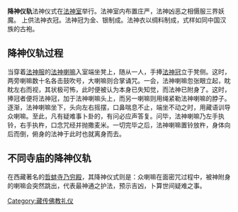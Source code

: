 {{Unreferenced |time=2017-01-26T12:27:05+00:00 }}
'''降神仪轨'''法神仪式在[[法神室|法神室]]举行。法神室内布置庄严，法神凶恶之相慑服三界妖魔。
上供法神衣冠。法神冠为金、银制成。法神衣以绸料制成，式样如同中国汉族的古袍。

==降神仪轨过程==
当穿着[[法神服|法神服]]的[[法神喇嘛|法神喇嘛]]入室端坐凳上，随从一人，手捧[[法神冠|法神冠]]立于凳侧。这时，两旁喇嘛数十名各击鼓吹号，大喇嘛则合掌诵咒。一会，法神喇嘛忽张眼立起，眈眈左右而视，其状极可怖，此时便被认为本身已失知觉，而法神已附身了。这时，捧冠者便将法神冠，加于法神喇嘛头上，而另一喇嘛则用绳紧勒法神喇嘛的脖子。逐渐，法神喇嘛坐下，头向左右摇摆，口鼻喘息不止，端坐不动之时，用藏语训导众喇嘛。至此，凡有疑难事卜卦的，有问必应声答复。问毕，法神喇嘛乃左手执铃，右手执杵，口念咒经并抛撒麦米。一切完毕之后，法神喇嘛置铃放杵，身体向后而倒，俯身的法神于此时也就离身而去。
==不同寺庙的降神仪轨==
在西藏著名的[[哲蚌寺|哲蚌寺]][[乃穷殿|乃穷殿]]，其降神仪式则是：众喇嘛在面密咒过程中，被神附身的喇嘛会突然跳出，代表最神通之护法，预示吉凶，卜算世间疑难之事。

[[Category:藏传佛教礼仪|Category:藏传佛教礼仪]]